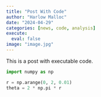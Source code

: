 ```yaml
---
title: "Post With Code"
author: "Harlow Malloc"
date: "2024-04-29"
categories: [news, code, analysis]
execute:
  eval: false
image: "image.jpg"
---
```


This is a post with executable code.

```python
import numpy as np

r = np.arange(0, 2, 0.01)
theta = 2 * np.pi * r
```